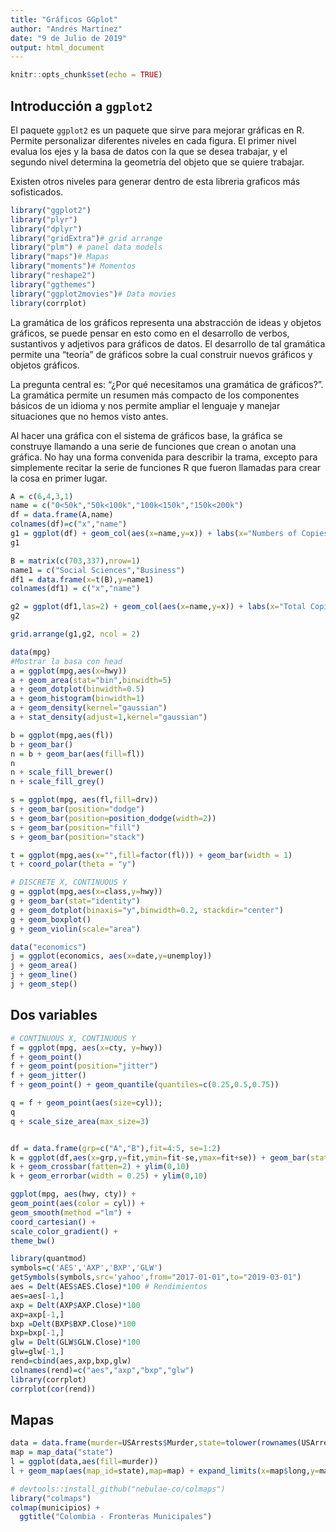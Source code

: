```yaml
---
title: "Gráficos GGplot"
author: "Andrés Martínez"
date: "9 de Julio de 2019"
output: html_document
---
```


```r
knitr::opts_chunk$set(echo = TRUE)
```

## Introducción a `ggplot2`

El paquete `ggplot2` es un paquete que sirve para mejorar gráficas en R. Permite personalizar diferentes niveles en cada figura. El primer nivel evalua los ejes y la basa de datos con la que se desea trabajar, y el segundo nivel determina la geometría del objeto que se quiere trabajar.

Existen otros niveles para generar dentro de esta libreria graficos más sofisticados.

```r
library("ggplot2")
library("plyr")
library("dplyr")
library("gridExtra")# grid arrange
library("plm") # panel data models
library("maps")# Mapas
library("moments")# Momentos
library("reshape2")
library("ggthemes")
library("ggplot2movies")# Data movies
library(corrplot)
```


La gramática de los gráficos representa una abstracción de ideas y objetos gráficos, se puede pensar en esto como en el desarrollo de verbos, sustantivos y adjetivos para gráficos de datos. El desarrollo de tal gramática permite una "teoría" de gráficos sobre la cual construir nuevos gráficos y objetos gráficos. 

La pregunta central es: “¿Por qué necesitamos una gramática de gráficos?”. La gramática permite un resumen más compacto de los componentes básicos de un idioma y nos permite ampliar el lenguaje y manejar situaciones que no hemos visto antes.

Al hacer una gráfica con el sistema de gráficos base, la gráfica se construye llamando a una serie de funciones que crean o anotan una gráfica. No hay una forma convenida para describir la trama, excepto para simplemente recitar la serie de funciones R que fueron llamadas para crear la cosa en primer lugar. 

```r

A = c(6,4,3,1)
name = c("0<50k","50k<100k","100k<150k","150k<200k")
df = data.frame(A,name)
colnames(df)=c("x","name")
g1 = ggplot(df) + geom_col(aes(x=name,y=x)) + labs(x="Numbers of Copies Sold",y="Number of Books",title="Independent Textbook Publishing, Inc.",subtitle=" Distribution of Copies Sold",caption="",fill="")
g1
```







```r

B = matrix(c(703,337),nrow=1)
name1 = c("Social Sciences","Business")
df1 = data.frame(x=t(B),y=name1)
colnames(df1) = c("x","name")

g2 = ggplot(df1,las=2) + geom_col(aes(x=name,y=x)) + labs(x="Total Copies Sold",y="Market Classification",title="Total Copies Sold by Market Class",subtitle=" ",caption="",fill="") + coord_flip() + theme(axis.text.y=element_text(angle=90,hjust=1,vjust=0.5))
g2

```


```r


grid.arrange(g1,g2, ncol = 2)

```


```r
data(mpg)
#Mostrar la basa con head 
a = ggplot(mpg,aes(x=hwy))
a + geom_area(stat="bin",binwidth=5)
a + geom_dotplot(binwidth=0.5)
a + geom_histogram(binwidth=1)
a + geom_density(kernel="gaussian")
a + stat_density(adjust=1,kernel="gaussian")
```

```r

b = ggplot(mpg,aes(fl))
b + geom_bar()
n = b + geom_bar(aes(fill=fl))
n
n + scale_fill_brewer()
n + scale_fill_grey()

```


```r

s = ggplot(mpg, aes(fl,fill=drv))
s + geom_bar(position="dodge")
s + geom_bar(position=position_dodge(width=2))
s + geom_bar(position="fill")
s + geom_bar(position="stack")

```

```r

t = ggplot(mpg,aes(x="",fill=factor(fl))) + geom_bar(width = 1)
t + coord_polar(theta = "y")


```

```r
# DISCRETE X, CONTINUOUS Y
g = ggplot(mpg,aes(x=class,y=hwy))
g + geom_bar(stat="identity")
g + geom_dotplot(binaxis="y",binwidth=0.2, stackdir="center")
g + geom_boxplot()
g + geom_violin(scale="area")
```




```r

data("economics")
j = ggplot(economics, aes(x=date,y=unemploy))
j + geom_area()
j + geom_line()
j + geom_step()

```


## Dos variables

```r

# CONTINUOUS X, CONTINUOUS Y
f = ggplot(mpg, aes(x=cty, y=hwy))
f + geom_point()
f + geom_point(position="jitter")
f + geom_jitter()
f + geom_point() + geom_quantile(quantiles=c(0.25,0.5,0.75))
```


```r


q = f + geom_point(aes(size=cyl)); 
q
q + scale_size_area(max_size=3)



```


```r

df = data.frame(grp=c("A","B"),fit=4:5, se=1:2)
k = ggplot(df,aes(x=grp,y=fit,ymin=fit-se,ymax=fit+se)) + geom_bar(stat="identity")
k + geom_crossbar(fatten=2) + ylim(0,10)
k + geom_errorbar(width = 0.25) + ylim(0,10)

```

```r
ggplot(mpg, aes(hwy, cty)) + 
geom_point(aes(color = cyl)) + 
geom_smooth(method ="lm") +
coord_cartesian() +
scale_color_gradient() +
theme_bw()
```



```r

library(quantmod)
symbols=c('AES','AXP','BXP','GLW')
getSymbols(symbols,src='yahoo',from="2017-01-01",to="2019-03-01")
aes = Delt(AES$AES.Close)*100 # Rendimientos
aes=aes[-1,]
axp = Delt(AXP$AXP.Close)*100
axp=axp[-1,]
bxp =Delt(BXP$BXP.Close)*100
bxp=bxp[-1,]
glw = Delt(GLW$GLW.Close)*100
glw=glw[-1,]
rend=cbind(aes,axp,bxp,glw)
colnames(rend)=c("aes","axp","bxp","glw")
library(corrplot)
corrplot(cor(rend))


```

## Mapas


```r

data = data.frame(murder=USArrests$Murder,state=tolower(rownames(USArrests)))
map = map_data("state")
l = ggplot(data,aes(fill=murder))
l + geom_map(aes(map_id=state),map=map) + expand_limits(x=map$long,y=map$lat)


```

```r
# devtools::install_github("nebulae-co/colmaps")
library("colmaps")
colmap(municipios) +
  ggtitle("Colombia - Fronteras Municipales")

```

